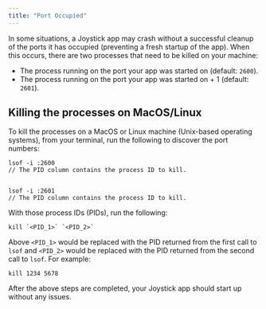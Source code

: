 ```yaml
---
title: "Port Occupied"
---
```


In some situations, a Joystick app may crash without a successful cleanup of the ports it has occupied (preventing a fresh startup of the app). When this occurs, there are two processes that need to be killed on your machine:

*   The process running on the port your app was started on (default: `2600`).
*   The process running on the port your app was started on + 1 (default: `2601`).

## Killing the processes on MacOS/Linux

To kill the processes on a MacOS or Linux machine (Unix-based operating systems), from your terminal, run the following to discover the port numbers:

    lsof -i :2600
    // The PID column contains the process ID to kill.
    

    lsof -i :2601
    // The PID column contains the process ID to kill.
    

With those process IDs (PIDs), run the following:

    kill `<PID_1>` `<PID_2>`
    

Above `<PID_1>` would be replaced with the PID returned from the first call to `lsof` and `<PID_2>` would be replaced with the PID returned from the second call to `lsof`. For example:

    kill 1234 5678
    

After the above steps are completed, your Joystick app should start up without any issues.
